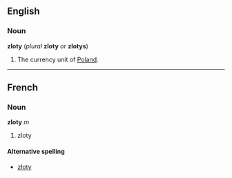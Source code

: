 ==English==
===Noun===
'''zloty''' (''plural'' '''zloty''' ''or'' '''zlotys''')

#The currency unit of [[Poland]].

----
==French==
===Noun===
'''zloty''' ''m''

#zloty

====Alternative spelling====
*[[złoty]]